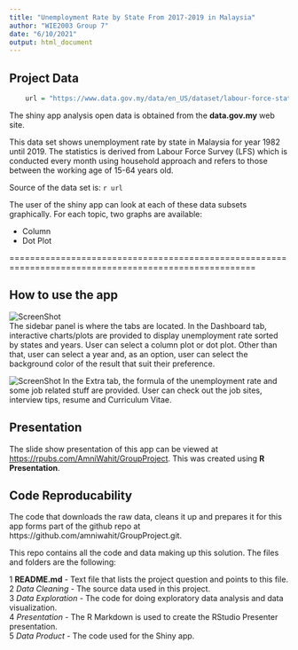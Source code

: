 ---
title: "Unemployment Rate by State From 2017-2019 in Malaysia"
author: "WIE2003 Group 7"
date: "6/10/2021"
output: html_document
---

## Project Data

```{r results='hide',echo=FALSE}
    url = "https://www.data.gov.my/data/en_US/dataset/labour-force-statistics-malaysia-1092/resource/535d70a3-2697-4007-b013-93fd6d33659e"
```

The shiny app analysis open data is obtained from the **data.gov.my** web site.  

This data set shows unemployment rate by state in Malaysia for year 1982 until 2019. The statistics is derived from Labour Force Survey (LFS) which is conducted every month using household approach and refers to those between the working age of 15-64 years old.  

Source of the data set is: `r url`  

The user of the shiny app can look at each of these data subsets graphically. For each topic, two graphs are available:  

* Column  
* Dot Plot  

======================================================================================================


## How to use the app

![ScreenShot](Screenshot1.png)    
The sidebar panel is where the tabs are located. In the Dashboard tab, interactive charts/plots are provided to display unemployment rate sorted by states and years. User can select a column plot or dot plot. Other than that, user can select a year and, as an option, user can select the background color of the result that suit their preference.
 
![ScreenShot](Screenshot2.png)
In the Extra tab, the formula of the unemployment rate and some job related stuff are provided. User can check out the job sites, interview tips, resume and Curriculum Vitae.    

## Presentation

The slide show presentation of this app can be viewed at <a href="https://rpubs.com/AmniWahit/GroupProject" target="_blank">https://rpubs.com/AmniWahit/GroupProject</a>. This was created using **R Presentation**.  

## Code Reproducability

The code that downloads the raw data, cleans it up and prepares it for this app forms part of the github repo at https://github.com/amniwahit/GroupProject.git.

This repo contains all the code and data making up this solution. The files and folders are the following:

1  **README.md** - Text file that lists the project question and points to this file.  
2  *Data Cleaning* - The source data used in this project.  
3  *Data Exploration* -  The code for doing exploratory data analysis and data visualization.  
4  *Presentation* - The R Markdown is used to create the RStudio Presenter presentation.  
5  *Data Product* - The code used for the Shiny app.  

 